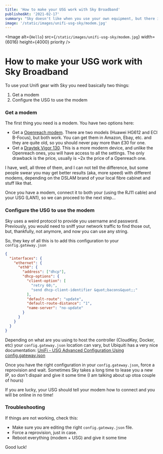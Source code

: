 ```yaml
---
title: 'How to make your USG work with Sky Broadband'
publishedAt: '2021-02-17'
summary: "Sky doesn't like when you use your own equipment, but there is a way around it..."
image: '/static/images/unifi-usg-sky/modem.jpg'
---
```


<Image
  alt={`Hello`}
  src={`/static/images/unifi-usg-sky/modem.jpg`}
  width={6016}
  height={4000}
  priority
/>

# How to make your USG work with Sky Broadband

To use yout Unifi gear with Sky you need basically two things:

1. Get a modem
2. Configure the USG to use the modem

### Get a modem

The first thing you need is a modem.
You have two options here:

- Get a [Openreach modem](https://www.amazon.co.uk/BT-Openreach-Fibre-Modem/dp/B00L4KUV1I). There are two models (Huawei HG612 and ECI B-Focus), but both work. You can get them in Amazon, Ebay, etc. and they are quite old, so you should never pay more than £30 for one.
- Get a [Draytek Vigor 130](https://www.draytek.co.uk/products/business/vigor-130). This is a more moderm device, and unlike the Openreach ones, you will have access to all the settings. The only drawback is the price, usually is ~2x the price of a Openreach one.

I have, well, all three of them, and I can not tell the difference, but some people swear you may get better results (aka, more speed) with different modems, depending on the DSLAM brand of your local fibre cabinet and stuff like that.

Once you have a modem, connect it to both your (using the RJ11 cable) and your USG (LAN1), so we can proceed to the next step...

### Configure the USG to use the modem

Sky uses a weird protocol to provide you username and password. Previously, you would need to sniff your network traffic to find those out, but, thankfully, not anymore, and now you can use any string.

So, they key of all this is to add this configuration to your `config.gateway.json`

```json:config.gateway.json
{
  "interfaces": {
    "ethernet": {
      "eth0": {
        "address": ["dhcp"],
        "dhcp-options": {
          "client-option": [
            "retry 60;",
            "send dhcp-client-identifier &quot;bacons&quot;;"
          ],
          "default-route": "update",
          "default-route-distance": "1",
          "name-server": "no-update"
        }
      }
    }
  }
}
```

Depending on what are you using to host the controller (CloudKey, Docker, etc) your `config.gateway.json` location can vary, but Ubiquiti has a very nice documentation: [UniFi - USG Advanced Configuration Using config.gateway.json](https://help.ui.com/hc/en-us/articles/215458888-UniFi-USG-Advanced-Configuration-Using-config-gateway-json)

Once you have the right configuration in your `config.gateway.json`, force a reprovision and wait. Sometimes Sky takes a long time to lease you a new IP, so don't dispair and give it some time (I am talking about up otoa couple of hours)

If you are lucky, your USG should tell your modem how to connect and you will be online in no time!

### Troubleshooting

If things are not working, check this:

- Make sure you are editing the right `config.gateway.json` file.
- Force a reprovision, just in case.
- Reboot everything (modem + USG) and give it some time

Good luck!
